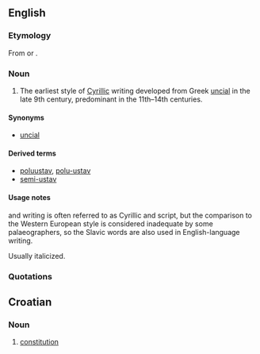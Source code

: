 == English ==
=== Etymology ===
From {{etyl|sla}} {{term|устав||tr=ustáv|lang=sla|sc=Cyrl}} or {{etyl|cu}} {{term|оустав||tr=ustav|lang=cu|sc=Cyrs}}.

=== Noun ===
{{en-noun|sg=''ustav''|pl='''''[[ustavs]]'''''}}

# {{context|palaeography}} The earliest style of [[Cyrillic]] writing developed from Greek [[uncial]] in the late 9th century, predominant in the 11th–14th centuries.

==== Synonyms ====
* [[uncial]]

==== Derived terms ====
* [[poluustav]], [[polu-ustav]]
* [[semi-ustav]]

==== Usage notes ====
{{term||Ustav}} and {{term|poluustav}} writing is often referred to as Cyrillic {{term|uncial}} and {{term|semi-uncial}} script, but the comparison to the Western European style is considered inadequate by some palaeographers, so the Slavic words are also used in English-language writing.  

Usually italicized.

=== Quotations ===
{{seeCites}}

==Croatian==

===Noun===
{{hr-noun|m}}

# [[constitution]]